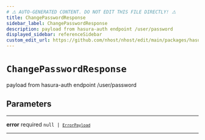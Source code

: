 ```yaml
---
# ⚠️ AUTO-GENERATED CONTENT. DO NOT EDIT THIS FILE DIRECTLY! ⚠️
title: ChangePasswordResponse
sidebar_label: ChangePasswordResponse
description: payload from hasura-auth endpoint /user/password
displayed_sidebar: referenceSidebar
custom_edit_url: https://github.com/nhost/nhost/edit/main/packages/hasura-auth-js/src/types/hasura-auth/responses.ts#L35
---
```


# `ChangePasswordResponse`

payload from hasura-auth endpoint /user/password

## Parameters

---

**<span className="parameter-name">error</span>** <span className="optional-status">required</span> <code>null &#124; [`ErrorPayload`](/reference/docgen/nextjs/types/error-payload)</code>

---
